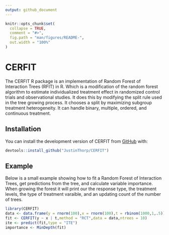```yaml
---
output: github_document
---
```


<!-- README.md is generated from README.Rmd. Please edit that file -->

```r
knitr::opts_chunk$set(
  collapse = TRUE,
  comment = "#>",
  fig.path = "man/figures/README-",
  out.width = "100%"
)
```

# CERFIT

<!-- badges: start -->
<!-- badges: end -->

The CERFIT R package is an implementation of Random Forest of Interaction Trees (RFIT) in R. Which is a modification of the random forest algorithm to estimate individualized treatment effect in randomized control trials and observational studies. It does this by modifying the split rule used in the tree growing process. It chooses a split by maximizing subgroup treatment heterogeneity. It can handle binary, multiple, ordered, and continuous treatment.

## Installation

You can install the development version of CERFIT from [GitHub](https://github.com/JustinThorp/CERFIT) with:

``` r
devtools::install_github("JustinThorp/CERFIT")
```

## Example

Below is a small example showing how to fit a Random Forest of Interaction Trees, get predictions from the tree, and calculate variable importance. When growing the forest it will print our the response type, the treatment levels, the type of treatment varaible, and an updating count of the number of trees.

```r
library(CERFIT)
data <- data.frame(y = rnorm(100),x = rnorm(100),t = rbinom(1000,1,.5))
fit <- CERFIT(y ~ x | t,method = "RCT",data = data,ntrees = 10)
ite <- predict(fit,type = "ITE")
importance <- MinDepth(fit)
```

